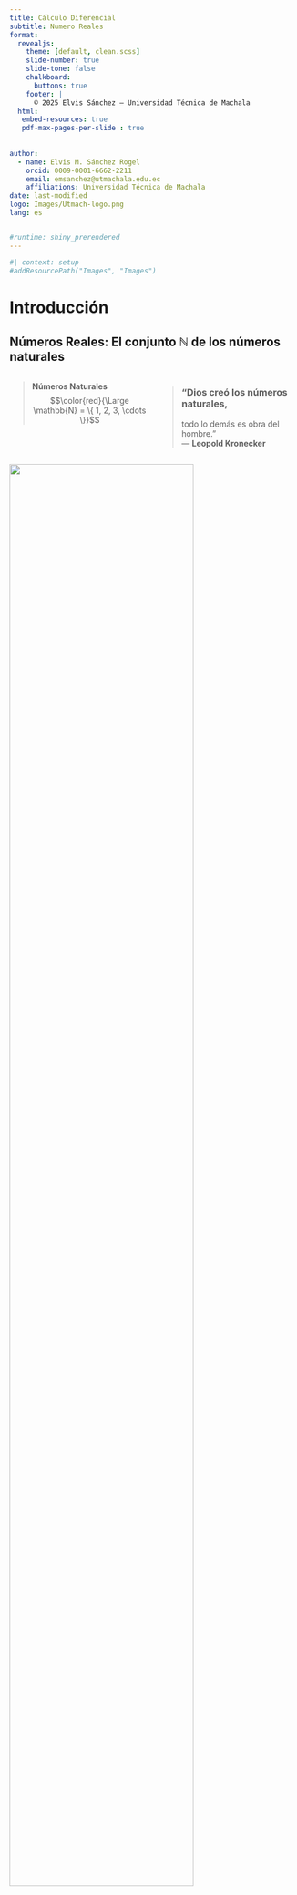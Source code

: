 ```yaml
---
title: Cálculo Diferencial
subtitle: Numero Reales 
format:
  revealjs: 
    theme: [default, clean.scss]
    slide-number: true
    slide-tone: false
    chalkboard: 
      buttons: true
    footer: | 
      © 2025 Elvis Sánchez – Universidad Técnica de Machala
  html:
   embed-resources: true
   pdf-max-pages-per-slide : true
 
   
author:
  - name: Elvis M. Sánchez Rogel
    orcid: 0009-0001-6662-2211
    email: emsanchez@utmachala.edu.ec
    affiliations: Universidad Técnica de Machala
date: last-modified
logo: Images/Utmach-logo.png
lang: es


#runtime: shiny_prerendered
---
```


```r
#| context: setup
#addResourcePath("Images", "Images")
```

# Introducción {.my-slide}

## [Números Reales: El conjunto $\mathbb{N}$ de los números naturales]{.bg style="--col: #ffff00"} {.scrollable}

::: columns

::: {.column width="50%"}
::: {.fragment fragment-index="1"}
> **Números Naturales**  
> $$\color{red}{\Large \mathbb{N} = \{ 1, 2, 3, \cdots \}}$$  
:::
:::

::: {.column width="50%"}
::: {.fragment fragment-index="2"}
> ### “Dios creó los números naturales,  
> todo lo demás es obra del hombre.”  
> — **Leopold Kronecker**
:::
:::

:::

::: {.fragment fragment-index="3"}
::: center
![](Images/recta-0.jpg){width="80%"}
:::
:::

::: {.fragment fragment-index="4"}

Dado $a, b \in \mathbb{N}$, no siempre existe un número natural $x$ tal que: 
$$\color{red}{a + x = b}$$.
**$\color{blue}{\textbf{El Problema?}}$**  
$$5 + x = 2 \quad \Longrightarrow \quad x = -3 \notin \mathbb{N}$$ 
Pues requerimos de "**números negativos**", esta necesidad obligó requiere de un nuevo conjunto de números al cual llamaremos enteros $$\color{red}{\mathbb{Z}}=\{\cdots,-3,-2,-1,0,1,2,3,\cdots\}$$
:::

## [Números Reales: El conjunto $\mathbb{N}$ de los números naturales]{.bg style="--col: #ffff00"} {.scrollable}





### ¿[**Qué significa**]{.alert} "$a, b \in \mathbb{N}$"?


::: fragment
- Queremos hablar de [**números naturales**]{.alert}: positivos.
- Al escribir **$a, b \in \mathbb{N}$**, estamos diciendo:
:::

::: fragment
  > [“Tomemos **dos números naturales** cualesquiera: uno lo llamamos $a$, y otro $b$”]{.bg style="--col:#fdf6e3"}
:::

::: fragment
Esto nos permite **hablar en general**, sin decir exactamente qué números son.  
Es como decir:

  > [“Imagina dos números enteros… no importa cuáles, pero piensa que existen.”]{.bg style="--col:#fdf6e3"}
:::

::: fragment

Ahora bien, **no siempre se puede encontrar otro natural $x$** que cumpla:

$$a + x = b$$

Por ejemplo, si $a = 2$ y $b = 5$…

→ ¿Existe un número entero $x$ tal que $x = -3$?

❌ **No**, porque $x = -3$ ***No es un número natural*

:::

## [Números Reales: El conjunto $\color{red}{\mathbb{Z}}$ de los números enteros]{.bg style="--col:#ffff00"} {.scrollable}



$$\color{red}{\mathbb{Z}}=\{\cdots,-3,-2,-1,0,1,2,3,\cdots\}$$
![](Images/recta-1.jpg)


**$\color{blue}{\textbf{El problema de Números Enteros}}:$**  
 Dado $a, b \in \mathbb{Z}$, no siempre existe un número entero $x$ tal que  
$$\color{red}{a \cdot x = b}$$

$$5 \cdot x = 2 \quad \Longrightarrow \quad x = \frac{2}{5} \notin \mathbb{Z}$$

El conjunto $\color{red}{\large \mathbb{Q}}$ de los números **racionales** está formado por aquellos que pueden expresarse como un $\color{blue}{\textbf{cociente entre un número entero y un número natural}}$.

Son [**racionales los números que tienen un número finito de cifras decimales**]{.alert} , y también los $\color{blue}{\textbf{números periódicos}}$

## [Números Reales: El conjunto $\color{red}{\mathbb{Z}}$ de los números enteros]{.bg style="--col: #ffff00"} {.scrollable}

::: {.fragment }

::: {.bg style="background-color:#fdf6e3; padding:0.25em; border-left:6px solid #228B22;"}
Por parecidos que sea dos [**racionales**]{.alert} [**entre ellos**]{.alert}, hay una [**infinidad de racionales**]{.alert}
:::

:::


::: {.fragment }
![](Images/recta-0.jpg){with="20%"}
![](Images/recta-1.jpg)

:::

::: {.fragment}

Si $a=1.41$ y $b=1.42$

$$a<1.41\color{red}{37823445637867951846636}<b$$
Lo que significa que los racionales están muy [**comprimidos (pegaditos)**]{.alert}, tan juntitos que parece que contituyen un [**todo continuo**]{.alert} y que llenan por completo la recta soporte, podía parecer que la visualizacion de $\color{red}{\mathbb{Q}}$ es la propia recta soporte.

![](Images/recta-3.jpg)

:::


## [La recta real ampliada $\mathfrak{R}$]{.bg style="--col:#ffff00"} {.scrollable}

::: {.fragment fragment-index="2"}

::: {.bg style="background-color:#fdf6e3;padding:0.25em; border-left:6px solid #228B22;"}
Llamamos recta real ampliada al conjunto que resulta al añadir a $\mathfrak{R}$ los simbolos $+\infty$ y $-\infty$.
:::

:::

::: {.fragment fragment-index="1"}

![](Images/recta-4.png)

:::

## [La recta real ampliada $\mathfrak{R}$]{.bg style="--col:#ffff00"} {.scrollable}


## [La recta real ampliada $\mathfrak{R}$]{.bg style="--col:#ffff00"} {.scrollable}

::: {.bg style="background-color:#fdf6e3;padding:0.25em; border-left:6px solid #228B22;"}
**Tambien [convenimos]{.alert} que $\forall x \in \mathfrak{R}$, es:**

::: {layout="[[100],[30,70]]"}

$$
\begin{array}{lll}
x + (+\infty)= (+\infty)+(+\infty)=+\infty\\
x + (-\infty)= (+\infty)+(+\infty)=+\infty\\
\dfrac{x}{+\infty}=\dfrac{x}{-\infty}=0
\end{array}
$$

::: {.r-stack}

::: {.fragment fragment-index="1"}
![](Images/pareja.png){width="80%"}
:::

::: {.fragment fragment-index="2"}
![](Images/Pareja2.png){width="80%"}
:::

:::

$$
x . (-\infty) \texttt{=} (-\infty).x =
\begin{cases}
-\infty, &  \text{si x > 0 }\\
+\infty,&  \text{si x < 0 }
\end{cases}
$$
$$
x . (+\infty) \texttt{=} (+\infty).x =
\begin{cases}
+\infty, &  \text{si x > 0 }\\
-\infty,&  \text{si x < 0 }
\end{cases}
$$
:::
:::

## Que quede claro!

::: {.cuadro1 style="font-size: 140%;"}
En general, con $\color{blue}{+\infty}$ y $\color{blue}{-\infty}$ 

[No tienen sentido las operaciones que hacemos con los numeros]{.alert} 
:::

## [**Intervalos de la recta real**]{.bg style="--col:#ffff00"} {.scrollable}

::: {.bg style="background-color:#fdf6e3;padding:0.25em; border-left:6px solid #fdf6e3;"}
Siendo $a,b \in \mathfrak{R}$ tales que $a<b$, se llaman [**intervalo de origen**]{.alert} "a" y extremo "b" a los siguientes subconjuntos de $\mathfrak{R}$:

::: columns

::: {.column width="50%"}
$$
\begin{array}{llll}
[a,b]=\{x \in \mathfrak{R}| a\leq x\leq b \} \equiv \textbf{intervalo cerrado} \\
(a,b)=\{x \in \mathfrak{R}| a < x < b\} \equiv \textbf{intervalo abierto} \\
[a,b)=\{x \in \mathfrak{R}| a < x\leq b \} \equiv \textbf{cerrado por la izq.} \\ 
\phantom{(a,b]=\{x \in \mathfrak{R}| a < x\leq b \} \equiv } \textbf{y abierto por la der.} \\
(a,b]=\{x \in \mathfrak{R}| a \leq x < b \} \equiv \textbf{abierto por la izq.} \\
\phantom{[a,b)=\{x \in \mathfrak{R}| a \leq x < b \} \equiv } \textbf{y cerrado por la der.} \\
\end{array}
$$
:::

::: {.column width="30%" style="text-align: right;"}
![](Images/recta-5.png){width="55%"}
:::

::: {.fragment}
$$
\left.
\begin{array}{llll}
[4,9]=\{x \in \mathfrak{R} \mid 4 \leq x \leq 9 \}\\
(2,5)=\{x \in \mathfrak{R} \mid 2 < x < 5 \}\\
[-4,2)=\{x \in \mathfrak{R} \mid -4 \leq x < 2 \}\\
(6,8]=\{x \in \mathfrak{R} \mid 6 < x \leq 8 \}
\end{array}
\right\}
\begin{array}{ll}
\text{Para expresar que tienen una amplitud finita }, \\
\text{se dice que son acotados} 
\end{array}
$$
:::

::: {.fragment}
::: {.bg style="background-color:#bfeeff;padding:0.25em; border-left:6px solid #bfeeff;"}
Los siguientes intervalos tienen [**amplitud infinita**]{.alert}, y para expresarlo se dice que son [**no acotados:**]{.alert}
$$
\begin{array}{lll}
[a,+\infty) = \{ x\in \mathfrak{R} \mid x \geq a \} ;
[a,+\infty) = \{ x\in \mathfrak{R} \mid x > a \}\\
[-\infty,a) = \{ x\in \mathfrak{R} \mid x \leq a \};
[-\infty,a) = \{ x\in \mathfrak{R} \mid x < a\} \\
\end{array}
$$
Se dice que un intervalo es [**compacto**]{.alert} si es [**cerrado y acotado**]{.alert}, como los intervalos $[-2,3],[1,8],[6,9]$
:::

:::
:::

:::

## [**Valor absoluto de un número real**]{.bg style="--col:#ffff00"} {.scrollable}

El [**valor absoluto**]{.alert} de un número real "$x$" es el número real no negativo que se denota por $|x|$ y se define de la siguiente manera:
$$
|x| = \left\{
\begin{array}{ll}
x, & \text{si } x \geq 0 \\
-x, & \text{si } x < 0
\end{array}
\right.
$$

::: columns
::: {.column width="50%"}

**Ejemplos:**

- Como $5 > 0$, se tiene:  
  $|5| = 5$

- Como $-7 < 0$, se tiene:  
  $|-7| = -(-7) = 7$

:::

::: {.column width="50%"}

::: {.bg style="background-color:#e6f7ff; padding:0.75em; border-left:6px solid #31BAE9; border-radius:8px;"}

**Propiedades del valor absoluto:**

- $|x| > 0$ &nbsp;&nbsp;&nbsp;&nbsp;&nbsp;&nbsp;&nbsp;&nbsp;&nbsp; si $x \neq 0$  
- $|0| = 0$  
- Si $k > 0$ y $|x| < k$, entonces $-k < x < k$  
- $|x \cdot y| = |x| \cdot |y|$  
- $|x + y| \leq |x| + |y|$

:::
:::
:::


## [**Aplicaciones del valor absoluto**]{.bg style="--col:#ffff00"} {.scrollable}

### Distancia entre dos puntos

![](Images/dis-0.png)

Para evaluar la [**proximidad**]{.alert} entre dos puntos "**$x$**", "**$y$**" usaremos el [**numero real no negativo**]{.alert} llamado [**distancia**]{.alert} entre "**$x$**" e "**$y$**", que se denota $d(x,y)$, siendo:

::: center
[$$d(x,y)= \mid y-x\mid \,\geq 0$$]{.bg style="--col:#bfeeff"}
:::

## [**Ejemplos de distancia y valor absoluto**]{.bg style="--col:#ffff00"} {.scrollable}
::: columns

::: {.column width="50%"}

::: {.fragment fragment-index="1"}
**Ejemplo 1:** La distancia entre los puntos $-4$ y $8$ es:
$$
|8 - (-4)| = |12| = 12
$$
:::

::: {.fragment fragment-index="2"}
**Ejemplo 2:** También se puede calcular como:
$$
|4 - (-8)| = |-12| = 12
$$
:::

:::

::: {.column width="40%"}

::: {.fragment fragment-index="3"}
<p style="text-align: center;">
  <img src="Images/dis-1.png" width="100%">
</p>
:::

:::

:::

::: {.fragment fragment-index="4"}

::: {.bg style="background-color:#e6f7ff; padding:0.75em; border-left:6px solid #31BAE9; border-radius: 8px;"}
**Observación:**  
Dos puntos "**x**" e "**y**" son muy (poco) [**próximos**]{.alert} si $d(x, y) = |y - x|$  
es un número muy [**próximo**]{.alert} a cero.
:::

:::

## [**Entorno de un punto en la recta real**]{.bg style="--col:#ffff00"} {.scrollable}